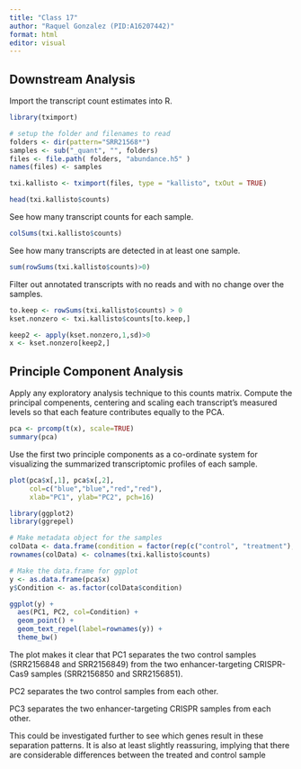 ```yaml
---
title: "Class 17"
author: "Raquel Gonzalez (PID:A16207442)"
format: html
editor: visual
---
```


## Downstream Analysis

Import the transcript count estimates into R. 
```r
library(tximport)

# setup the folder and filenames to read
folders <- dir(pattern="SRR21568*")
samples <- sub("_quant", "", folders)
files <- file.path( folders, "abundance.h5" )
names(files) <- samples

txi.kallisto <- tximport(files, type = "kallisto", txOut = TRUE)
```

```r
head(txi.kallisto$counts)
```

See how many transcript counts for each sample.
```r
colSums(txi.kallisto$counts)
```

See how many transcripts are detected in at least one sample.
```r
sum(rowSums(txi.kallisto$counts)>0)
```

Filter out annotated transcripts with no reads and with no change over the samples. 
```r
to.keep <- rowSums(txi.kallisto$counts) > 0
kset.nonzero <- txi.kallisto$counts[to.keep,]
```

```r
keep2 <- apply(kset.nonzero,1,sd)>0
x <- kset.nonzero[keep2,]
```

## Principle Component Analysis

Apply any exploratory analysis technique to this counts matrix.
Compute the principal compenents, centering and scaling each transcript's measured levels so that each feature contributes equally to the PCA.

```r
pca <- prcomp(t(x), scale=TRUE)
summary(pca)
```

Use the first two principle components as a co-ordinate system for visualizing the summarized transcriptomic profiles of each sample. 
```r
plot(pca$x[,1], pca$x[,2],
     col=c("blue","blue","red","red"),
     xlab="PC1", ylab="PC2", pch=16)
```

```r
library(ggplot2)
library(ggrepel)

# Make metadata object for the samples
colData <- data.frame(condition = factor(rep(c("control", "treatment"), each = 2)))
rownames(colData) <- colnames(txi.kallisto$counts)

# Make the data.frame for ggplot 
y <- as.data.frame(pca$x)
y$Condition <- as.factor(colData$condition)

ggplot(y) +
  aes(PC1, PC2, col=Condition) +
  geom_point() +
  geom_text_repel(label=rownames(y)) +
  theme_bw()
```

The plot makes it clear that PC1 separates the two control samples (SRR2156848 and SRR2156849) from the two enhancer-targeting CRISPR-Cas9 samples (SRR2156850 and SRR2156851). 

PC2 separates the two control samples from each other.

PC3 separates the two enhancer-targeting CRISPR samples from each other. 

This could be investigated further to see which genes result in these separation patterns. It is also at least slightly reassuring, implying that there are considerable differences between the treated and control sample